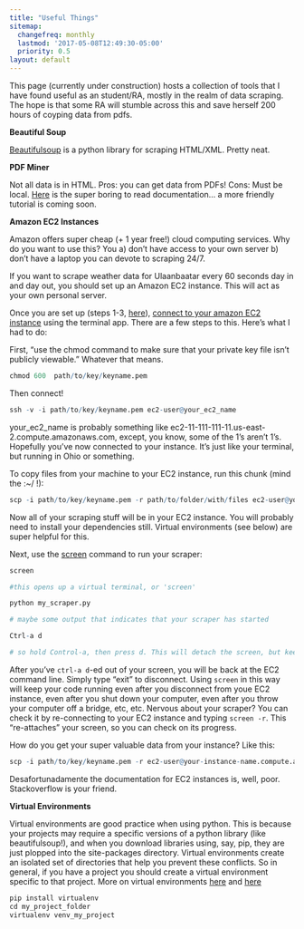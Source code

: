 ```yaml
---
title: "Useful Things"
sitemap:
  changefreq: monthly
  lastmod: '2017-05-08T12:49:30-05:00'
  priority: 0.5
layout: default
---
```


  
This page (currently under construction) hosts a collection of tools that I have found useful as an student/RA, mostly in the realm of data scraping. The hope is that some RA will stumble across this and save herself 200 hours of coyping data from pdfs. 

**Beautiful Soup**

[Beautifulsoup](https://www.crummy.com/software/BeautifulSoup/?){target="_blank"} is a python library for scraping HTML/XML. Pretty neat.  

**PDF Miner**

Not all data is in HTML. Pros: you can get data from PDFs! Cons: Must be local. [Here](https://media.readthedocs.org/pdf/pdfminer-docs/latest/pdfminer-docs.pdf){target="_blank"} is  the super boring to read documentation... a more friendly tutorial is coming soon.  
  
  
**Amazon EC2 Instances**  
  
Amazon offers super cheap (+ 1 year free!) cloud computing services. Why do you want to use this? You a) don't have access to your own server b) don't have a laptop you can devote to scraping 24/7. 

If you want to scrape weather data for Ulaanbaatar every 60 seconds day in and day out, you should set up an Amazon EC2 instance. This will act as your own personal server. 

Once you are set up (steps 1-3, [here](https://aws.amazon.com/ec2/getting-started/){target="_blank"}), [connect to your amazon EC2 instance](https://docs.aws.amazon.com/AWSEC2/latest/UserGuide/AccessingInstancesLinux.html){target="_blank"} using the terminal app. There are a few steps to this. Here's what I had to do: 

First, "use the chmod command to make sure that your private key file isn't publicly viewable." Whatever that means. 

```r
chmod 600  path/to/key/keyname.pem
```

Then connect! 

```r
ssh -v -i path/to/key/keyname.pem ec2-user@your_ec2_name
```

your_ec2_name is probably something like ec2-11-111-111-11.us-east-2.compute.amazonaws.com, except, you know, some of the 1's aren't 1's. Hopefully you've now connected to your instance. It's just like your terminal, but running in Ohio or something. 


To copy files from your machine to your EC2 instance, run this chunk (mind the :~/ !):

```r
scp -i path/to/key/keyname.pem -r path/to/folder/with/files ec2-user@your_ec2_name.compute.amazonaws.com:~/
```


Now all of your scraping stuff will be in your EC2 instance. You will probably need to install your dependencies still. Virtual environments (see below) are super helpful for this. 


Next, use the [screen](https://kb.iu.edu/d/acuy){target="_blank"} command to run your scraper:

```r
screen 

#this opens up a virtual terminal, or 'screen' 

python my_scraper.py 

# maybe some output that indicates that your scraper has started 

Ctrl-a d

# so hold Control-a, then press d. This will detach the screen, but keep your program running

```

 

After you've `ctrl-a d`-ed out of your screen, you will be back at the EC2 command line. Simply type "exit" to disconnect. Using `screen` in this way will keep your code running even after you disconnect from youe EC2 instance, even after you shut down your computer, even after you throw your computer off a bridge, etc, etc. Nervous about your scraper? You can check it by re-connecting to your EC2 instance and typing `screen -r`. This "re-attaches" your screen, so you can check on its progress. 

How do you get your super valuable data from your instance? Like this:  

```r

scp -i path/to/key/keyname.pem -r ec2-user@your-instance-name.compute.amazonaws.com:~/your/file/ .

```

Desafortunadamente the documentation for EC2 instances is, well, poor. Stackoverflow is your friend. 



**Virtual Environments**

Virtual environments are good practice when using python. This is because your projects may require a specific versions of a python library (like beautifulsoup!), and when you download libraries using, say, pip, they are just plopped into the site-packages directory. 
Virtual environments create an isolated set of directories that help you prevent these conflicts. So in general, if you have a project you should create a virtual environment specific to that project. 
More on virtual environments [here](http://docs.python-guide.org/en/latest/dev/virtualenvs/){target="_blank"} and [here](https://realpython.com/python-virtual-environments-a-primer/){target="_blank"}


```r
pip install virtualenv
cd my_project_folder
virtualenv venv_my_project
```


  


